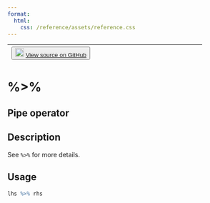 ```yaml
---
format:
  html:
    css: /reference/assets/reference.css
---
```


| <button class="button"> ![](/reference/assets/GitHub-Mark-32px.png){width="20"} [View source on GitHub](https://github.com/rstudio/tfdatasets//blob/main/R/reexports.R#L5) </button> |
|:------------------------------:|:--------------------------------------:|

# %>%

## Pipe operator

## Description
See `%>%` for more details. 


## Usage
```r
lhs %>% rhs 
```








